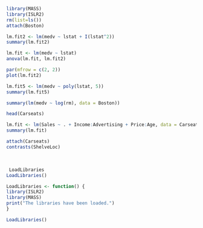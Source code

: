 ```{r}
library(MASS)
library(ISLR2)
rm(list=ls())
attach(Boston)
```

```{r}
lm.fit2 <- lm(medv ~ lstat + I(lstat^2))
summary(lm.fit2)
```

```{r}
lm.fit <- lm(medv ~ lstat)
anova(lm.fit, lm.fit2)
```

```{r}
par(mfrow = c(2, 2))
plot(lm.fit2)
```

```{r}
lm.fit5 <- lm(medv ~ poly(lstat, 5))
summary(lm.fit5)
```

```{r}
summary(lm(medv ~ log(rm), data = Boston))
```

```{r}
head(Carseats)
```

```{r}
lm.fit <- lm(Sales ~ . + Income:Advertising + Price:Age, data = Carseats)
summary(lm.fit)
```

```{r}
attach(Carseats)
contrasts(ShelveLoc)
```

 

```{r}
 LoadLibraries
LoadLibraries()
```

```{r}
LoadLibraries <- function() {
library(ISLR2)
library(MASS)
print("The libraries have been loaded.")
}
```

```{r}
LoadLibraries()
```
